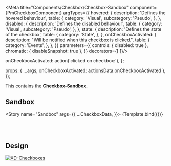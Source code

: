 
<Meta title="Components/Checkbox/Checkbox-Sandbox" component={PmCheckboxComponent} argTypes={{
  hovered: {
    description: 'Defines the hovered behaviour',
    table: {
      category: 'Visual',
      subcategory: 'Pseudo',
    },
  },
  disabled: {
    description: 'Defines the disabled behaviour',
    table: {
      category: 'Visual',
      subcategory: 'Pseudo',
    },
  },
  state: {
    description: 'Defines the state of the checkbox',
    table: {
      category: 'State',
    },
  },
  onCheckboxActivated: {
    description: "Will be notified when this checkbox is clicked.",
    table: {
      category: 'Events',
    },
  },
}} parameters={{
  controls: { disabled: true },
  chromatic: { disableSnapshot: true },
}} decorators={[
]}/>

<Description of={PmCheckboxComponent} />
<Description markdown={`# Checkbox`}/>


  onCheckboxActivated: action('clicked on checkbox:'),
};

  props: {
    ...args,
    onCheckboxActivated: actionsData.onCheckboxActivated
  },
});



This contains the **Checkbox-Sandbox**.

## Sandbox

<Story name="Sandbox" args={{
    ...CheckboxData,
  }}>
  {Template.bind({})}
</Story>

<ArgsTable story="Sandbox" />

<br/><br/>

## Design

[![XD-Checkboxes](https://img.shields.io/badge/-Checkboxes-%235c5c5c?logo=adobexd&labelColor=450034)](https://xd.adobe.com/view/aec6f38b-76a2-4b58-b371-63fac4c7e2fe-fb95/screen/2707f942-aa85-412a-ab85-d777aae10b64/)
